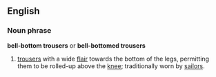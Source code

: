 ==English==
===Noun phrase===
'''bell-bottom trousers''' or '''bell-bottomed trousers'''
# [[trousers]] with a wide [[flair]] towards the bottom of the legs, permitting them to be rolled-up above the [[knee]]; traditionally worn by [[sailor]]s.